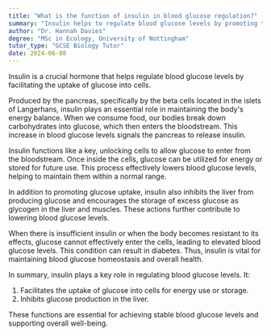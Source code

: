 ```yaml
---
title: "What is the function of insulin in blood glucose regulation?"
summary: "Insulin helps to regulate blood glucose levels by promoting the uptake of glucose into cells."
author: "Dr. Hannah Davies"
degree: "MSc in Ecology, University of Nottingham"
tutor_type: "GCSE Biology Tutor"
date: 2024-06-08
---
```


Insulin is a crucial hormone that helps regulate blood glucose levels by facilitating the uptake of glucose into cells.

Produced by the pancreas, specifically by the beta cells located in the islets of Langerhans, insulin plays an essential role in maintaining the body's energy balance. When we consume food, our bodies break down carbohydrates into glucose, which then enters the bloodstream. This increase in blood glucose levels signals the pancreas to release insulin.

Insulin functions like a key, unlocking cells to allow glucose to enter from the bloodstream. Once inside the cells, glucose can be utilized for energy or stored for future use. This process effectively lowers blood glucose levels, helping to maintain them within a normal range.

In addition to promoting glucose uptake, insulin also inhibits the liver from producing glucose and encourages the storage of excess glucose as glycogen in the liver and muscles. These actions further contribute to lowering blood glucose levels.

When there is insufficient insulin or when the body becomes resistant to its effects, glucose cannot effectively enter the cells, leading to elevated blood glucose levels. This condition can result in diabetes. Thus, insulin is vital for maintaining blood glucose homeostasis and overall health.

In summary, insulin plays a key role in regulating blood glucose levels. It:

1. Facilitates the uptake of glucose into cells for energy use or storage.
2. Inhibits glucose production in the liver.

These functions are essential for achieving stable blood glucose levels and supporting overall well-being.
    